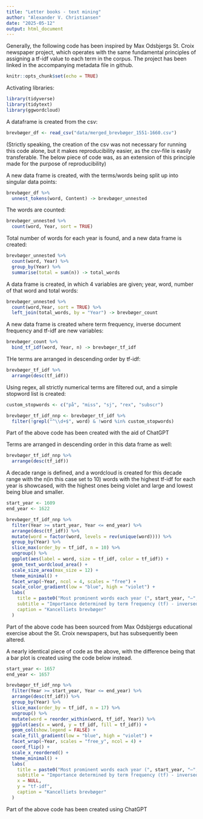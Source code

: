 ```yaml
---
title: "Letter books - text mining"
author: "Alexander V. Christiansen"
date: "2025-05-12"
output: html_document
---
```

Generally, the following code has been inspired by Max Odsbjergs St. Croix newspaper project, which operates with the same fundamental principles of assigning a tf-idf value to each term in the corpus. The project has been linked in the accompanying metadata file in github. 

```r
knitr::opts_chunk$set(echo = TRUE)
```

Activating libraries:
```r
library(tidyverse)
library(tidytext)
library(ggwordcloud)
```

A dataframe is created from the csv:
```r
brevbøger_df <- read_csv("data/merged_brevbøger_1551-1660.csv")
```
(Strictly speaking, the creation of the csv was not necessary for running this code alone, but it makes reproducibility easier, as the csv-file is easily transferable. The below piece of code was, as an extension of this principle made for the purpose of reproducibility)

A new data frame is created, with the terms/words being split up into singular data points: 
```r
brevbøger_df %>% 
  unnest_tokens(word, Content) -> brevbøger_unnested
```

The words are counted: 
```r
brevbøger_unnested %>% 
  count(word, Year, sort = TRUE)
```

Total number of words for each year is found, and a new data frame is created: 
```r
brevbøger_unnested %>% 
  count(word, Year) %>% 
  group_by(Year) %>% 
  summarise(total = sum(n)) -> total_words
```

A data frame is created, in which 4 variables are given; year, word, number of that word and total words:
```r
brevbøger_unnested %>% 
  count(word,Year, sort = TRUE) %>% 
  left_join(total_words, by = "Year") -> brevbøger_count
```

A new data frame is created where term frequency, inverse document frequency and tf-idf are new variables:
```r
brevbøger_count %>% 
  bind_tf_idf(word, Year, n) -> brevbøger_tf_idf
```

THe terms are arranged in descending order by tf-idf:
```r
brevbøger_tf_idf %>% 
  arrange(desc(tf_idf))
```

Using regex, all strictly numerical terms are filtered out, and a simple stopword list is created:
```r
custom_stopwords <- c("på", "miss", "sj", "rex", "subscr")

brevbøger_tf_idf_nnp <- brevbøger_tf_idf %>%
  filter(!grepl("^\\d+$", word) & !word %in% custom_stopwords)
```
Part of the above code has been created with the aid of ChatGPT

Terms are arranged in descending order in this data frame as well:
```r
brevbøger_tf_idf_nnp %>% 
  arrange(desc(tf_idf))
```

A decade range is defined, and a wordcloud is created for this decade range with the n(in this case set to 10) words with the highest tf-idf for each year is showcased, with the highest ones being violet and large and lowest being blue and smaller. 
```r
start_year <- 1609
end_year <- 1622

brevbøger_tf_idf_nnp %>%
  filter(Year >= start_year, Year <= end_year) %>%
  arrange(desc(tf_idf)) %>%
  mutate(word = factor(word, levels = rev(unique(word)))) %>%
  group_by(Year) %>%
  slice_max(order_by = tf_idf, n = 10) %>%  
  ungroup() %>%
  ggplot(aes(label = word, size = tf_idf, color = tf_idf)) +
  geom_text_wordcloud_area() +
  scale_size_area(max_size = 12) +
  theme_minimal() +
  facet_wrap(~Year, ncol = 4, scales = "free") +
  scale_color_gradient(low = "blue", high = "violet") +
  labs(
    title = paste0("Most prominent words each year (", start_year, "–", end_year, ")"),
    subtitle = "Importance determined by term frequency (tf) - inversed document frequency (idf)",
    caption = "Kancelliets brevbøger"
  )
```
Part of the above code has been sourced from Max Odsbjergs educational exercise about the St. Croix newspapers, but has subsequently been altered. 


A nearly identical piece of code as the above, with the difference being that a bar plot is created using the code below instead. 
```r
start_year <- 1657
end_year <- 1657

brevbøger_tf_idf_nnp %>%
  filter(Year >= start_year, Year <= end_year) %>%
  arrange(desc(tf_idf)) %>%
  group_by(Year) %>%
  slice_max(order_by = tf_idf, n = 17) %>%
  ungroup() %>%
  mutate(word = reorder_within(word, tf_idf, Year)) %>%  
  ggplot(aes(x = word, y = tf_idf, fill = tf_idf)) +
  geom_col(show.legend = FALSE) +
  scale_fill_gradient(low = "blue", high = "violet") +
  facet_wrap(~Year, scales = "free_y", ncol = 4) +
  coord_flip() +  
  scale_x_reordered() + 
  theme_minimal() +
  labs(
    title = paste0("Most prominent words each year (", start_year, "–", end_year, ")"),
    subtitle = "Importance determined by term frequency (tf) - inversed document frequency (idf)",
    x = NULL,
    y = "tf-idf",
    caption = "Kancelliets brevbøger"
  )
```
Part of the above code has been created using ChatGPT 

